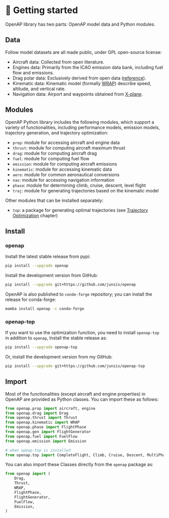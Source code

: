 # 🐣 Getting started


OpenAP library has two parts: OpenAP model data and Python modules. 


## Data

Follow model datasets are all made public, under GPL open-source license:

- Aircraft data: Collected from open literature.
- Engines data: Primarily from the ICAO emission data bank, including fuel flow and emissions.
- Drag polar data: Exclusively derived from open data ([reference](https://junzis.com/files/openap_dragpolar.pdf)).
- Kinematic data: Kinematic model (formally [WRAP](https://github.com/junzis/wrap)) describe speed, altitude, and vertical rate.
- Navigation data: Airport and waypoints obtained from [X-plane](https://developer.x-plane.com/docs/data-development-documentation/).


## Modules

OpenAP Python library includes the following modules, which support a variety of functionalities, including performance models, emission models, trajectory generation, and trajectory optimization:

- `prop`: module for accessing aircraft and engine data 
- `thrust`: module for computing aircraft maximum thrust
- `drag`: module for computing aircraft drag
- `fuel`: module for computing fuel flow
- `emission`: module for computing aircraft emissions
- `kinematic`: module for accessing kinematic data
- `aero`: module for common aeronautical conversions
- `nav`: module for accessing navigation information
- `phase`: module for determining climb, cruise, descent, level flight
- `traj`: module for generating trajectories based on the kinematic model

Other modules that can be installed separately:

- `top`: a package for generating optimal trajectories (see [Trajectory Optimization](/optimize.qmd) chapter)


## Install 

### openap

Install the latest stable release from pypi:

```sh
pip install --upgrade openap
```

Install the development version from GitHub:

```sh
pip install --upgrade git+https://github.com/junzis/openap
```

OpenAP is also published to `conde-forge` repository; you can install the release for conda-forge:

```sh
mamba install openap -c conda-forge
```


### openap-top

If you want to use the optimization function, you need to install `openap-top` in addition to `openap`, Install the stable release as:

```sh
pip install --upgrade openap-top
```

Or, install the development version from my GitHub:

```sh
pip install --upgrade git+https://github.com/junzis/openap-top
```

## Import

Most of the functionalities (except aircraft and engine properties) in OpenAP are provided as Python classes. You can import these as follows:

```python
from openap.prop import aircraft, engine
from openap.drag import Drag
from openap.thrust import Thrust
from openap.kinematic import WRAP
from openap.phase import FlightPhase
from openap.gen import FlightGenerator
from openap.fuel import FuelFlow
from openap.emission import Emission

# when opeap-top is installed
from openap.top import CompleteFlight, Climb, Cruise, Descent, MultiPhase
```

You can also import these Classes directly from the `openap` package as:

```python
from openap import (
    Drag,
    Thrust,
    WRAP,
    FlightPhase,
    FlightGenerator,
    FuelFlow,
    Emission,
)
```

